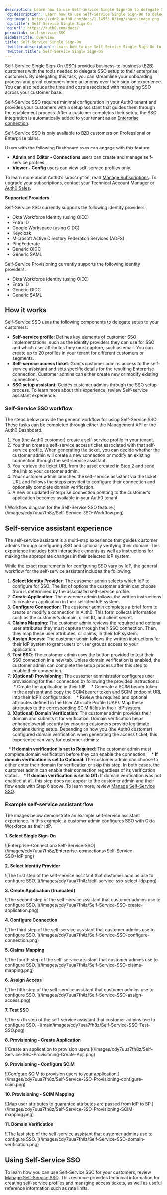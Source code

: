 ```yaml
---
description: Learn how to use Self-Service Single Sign-On to delegate SSO setup to your B2B customers.
'og:description': Learn how to use Self-Service Single Sign-On to delegate SSO setup to your B2B customers.
'og:image': https://cdn2.auth0.com/docs/1.14553.0/img/share-image.png
'og:title': Self-Service Single Sign-On
'og:url': https://auth0.com/docs/
permalink: self-service-SSO
sidebarTitle: Overview
title: Self-Service Single Sign-On
'twitter:description': Learn how to use Self-Service Single Sign-On to delegate SSO setup to your B2B customers.
'twitter:title': Self-Service Single Sign-On
---
```

Self-Service <Tooltip tip="Single Sign-On (SSO): Service that, after a user logs into one applicaton, automatically logs that user in to other applications." cta="View Glossary" href="/glossary?term=Single+Sign-On">Single Sign-On</Tooltip> (SSO) provides business-to-business (B2B) customers with the tools needed to delegate SSO setup to their enterprise customers. By delegating this task, you can streamline your onboarding process and grant customers more autonomy over their sign-on experience. You can also reduce the time and costs associated with managing SSO across your customer base.

Self-Service SSO requires minimal configuration in your Auth0 tenant and provides your customers with a setup assistant that guides them through the enablement process. After a customer completes their setup, the SSO integration is automatically added to your tenant as an [Enterprise connection](/authenticate/enterprise-connections).

<Callout icon="file-lines" color="#0EA5E9" iconType="regular">

Self-Service SSO is only available to B2B customers on Professional or Enterprise plans.

Users with the following Dashboard roles can engage with this feature:

* **Admin** and **Editor - Connections** users can create and manage self-service profiles.
* **Viewer - Config** users can view self-service profiles only.

</Callout>

To learn more about Auth0’s subscription, read [Manage Subscriptions](/docs/troubleshoot/customer-support/manage-subscriptions). To upgrade your subscriptions, contact your Technical Account Manager or [Auth0 Sales](https://auth0.com/get-started?place=header&type=button&text=talk%20to%20sales).

**Supported Providers**

Self-Service SSO currently supports the following <Tooltip tip="Identity Provider (IdP): Service that stores and manages digital identities." cta="View Glossary" href="/glossary?term=identity+providers">identity providers</Tooltip>:

* Okta Workforce Identity (using OIDC)
* Entra ID
* Google Workspace (using OIDC)
* Keycloak
* Microsoft Active Directory Federation Services (ADFS)
* PingFederate
* Generic OIDC
* Generic <Tooltip tip="Security Assertion Markup Language (SAML): Standardized protocol allowing two parties to exchange authentication information without a password." cta="View Glossary" href="/glossary?term=SAML">SAML</Tooltip>

Self-Service Provisioning currently supports the following identity providers:
* Okta Workforce Identity (using OIDC)
* Entra ID
* Generic OIDC
* Generic SAML


## How it works

Self-Service SSO uses the following components to delegate setup to your customers:

* **Self-service profile**: Defines key elements of customer SSO implementations, such as the identity providers they can use for SSO and which user attributes they must capture, such as email. You can create up to 20 profiles in your tenant for different customers or segments.
* **Self-service access ticket**: Grants customer admins access to the self-service assistant and sets specific details for the resulting Enterprise connection. Customer admins can either create new or modify existing connections.
* **SSO setup assistant**: Guides customer admins through the SSO setup process. To learn more about this experience, review Self-service assistant experience.

### Self-Service SSO workflow

The steps below provide the general workflow for using Self-Service SSO. These tasks can be completed through either the <Tooltip tip="Management API: A product to allow customers to perform administrative tasks." cta="View Glossary" href="/glossary?term=Management+API">Management API</Tooltip> or the <Tooltip tip="Management API: A product to allow customers to perform administrative tasks." cta="View Glossary" href="/glossary?term=Auth0+Dashboard">Auth0 Dashboard</Tooltip>.

1. You (the Auth0 customer) create a self-service profile in your tenant.
2. You then create a self-service access ticket associated with that self-service profile. When generating the ticket, you can decide whether the customer admin will create a new connection or modify an existing connection through the self-service assistant.
3. You retrieve the ticket URL from the asset created in Step 2 and send the link to your customer admin.
4. Your customer admin launches the self-service assistant via the ticket URL and follows the steps provided to configure their connection and optionally complete domain verification.
5. A new or updated Enterprise connection pointing to the customer’s application becomes available in your Auth0 tenant.

<Frame>![Workflow diagram for the Self-Service SSO feature.](/images/cdy7uua7fh8z/Self-Service-SSO-Workflow.png)</Frame>

## Self-service assistant experience

The self-service assistant is a multi-step experience that guides customer admins through configuring SSO and optionally verifying their domain. This experience includes both interactive elements as well as instructions for making the appropriate changes in their selected IdP system.

While the exact requirements for configuring SSO vary by IdP, the general workflow for the self-service assistant includes the following:

1. **Select Identity Provider**: The customer admin selects which IdP to configure for SSO. The list of options the customer admin can choose from is determined by the associated self-service profile.
2. **Create Application**: The customer admin follows the written instructions to create an application in their selected IdP system.
3. **Configure Connection**: The customer admin completes a brief form to create or modify a connection in Auth0. This form collects information such as the customer’s domain, client ID, and client secret.
4. **Claims Mapping**: The customer admin reviews the required and optional user attributes they must capture through their SSO connection. Then, they map these user attributes, or claims, in their IdP system.
5. **Assign Access**: The customer admin follows the written instructions for their IdP system to grant users or user groups access to your application.
6. **Test SSO**: The customer admin uses the button provided to test their SSO connection in a new tab. Unless domain verification is enabled, the customer admin can complete the setup process after this step to enable their connection.
7. **(Optional) Provisioning**: The customer administrator configures user provisioning for their connection by following the provided instructions:
   * Create the application in their IdP.
   * Generate a SCIM bearer token in the assistant and copy the SCIM bearer token and SCIM endpoint URL into their IdP’s configuration.
   * Review the required and optional attributes defined in the User Attribute Profile (UAP). Map these attributes to the corresponding SCIM fields in their IdP system.
8. **(Optional) Domain Verification**: The customer admin provides their domain and submits it for verification. Domain verification helps enhance overall security by ensuring customers provide legitimate domains during setup. Depending on how you (the Auth0 customer) configured domain verification when generating the access ticket, this experience can vary for customer admins:

   * **If domain verification is set to Required**: The customer admin must complete domain verification before they can enable the connection.
   * **If domain verification is set to Optional**: The customer admin can choose to either enter their domain for verification or skip this step. In both cases, the customer admin can enable their connection regardless of its verification status.
   * **If domain verification is set to Off:** If domain verification was not enabled at all, this step does not appear to the customer admin and their flow ends with Step 6 above. To learn more, review [Manage Self-Service SSO](/docs/authenticate/enterprise-connections/self-service-SSO/manage-self-service-sso).

### Example self-service assistant flow

The images below demonstrate an example self-service assistant experience. In this example, a customer admin configures SSO with Okta Workforce as their IdP.

**1. Select Single Sign-On**
<Frame>![Enterprise-Connection>Self-Service-SSO](/images/cdy7uua7fh8z/Enterprise-connections>Self-Service-SSO>IdP.png)</Frame>

**2. Select Identity Provider**

<Frame>![The first step of the self-service assistant that customer admins use to configure SSO. ](/images/cdy7uua7fh8z/self-service-sso-select-idp.png)</Frame>

**3. Create Application (truncated)**

<Frame>![The second step of the self-service assistant that customer admins use to configure SSO. ](/images/cdy7uua7fh8z/Self-Service-SSO-create-application.png)</Frame>

**4. Configure Connection**

<Frame>![The third step of the self-service assistant that customer admins use to configure SSO. ](/images/cdy7uua7fh8z/Self-Service-SSO-configure-connection.png)</Frame>

**5. Claims Mapping**

<Frame>![The fourth step of the self-service assistant that customer admins use to configure SSO. ](/images/cdy7uua7fh8z/Self-Service-SSO-claims-mapping.png)</Frame>

**6. Assign Access**

<Frame>![The fifth step of the self-service assistant that customer admins use to configure SSO. ](/images/cdy7uua7fh8z/Self-Service-SSO-assign-access.png)</Frame>

**7. Test SSO**

<Frame>![The sixth step of the self-service assistant that customer admins use to configure SSO. -](main/images/cdy7uua7fh8z/Self-Service-SSO-Test-SSO.png)</Frame>

**8. Provisioning - Create Application**

<Frame>![Create an application to provision users.](/images/cdy7uua7fh8z/Self-Service-SSO-Provisioning-Create-App.png)</Frame>

**9. Provisioning - Configure SCIM**

<Frame>![Confgure SCIM to provision users to your application.](/images/cdy7uua7fh8z/Self-Service-SSO-Provisioning-configure-scim.png)</Frame>

**10. Provisioning - SCIM Mapping**

<Frame>![Map user attributes to guarantee attributes are passed from IdP to SP.](/images/cdy7uua7fh8z/Self-Service-SSO-Provisioning-SCIM-mapping.png)</Frame>

**11. Domain Verification**

<Frame>![The last step of the self-service assistant that customer admins use to configure SSO. ](/images/cdy7uua7fh8z/Self-Service-SSO-domain-verification.png)</Frame>

## Using Self-Service SSO

To learn how you can use Self-Service SSO for your customers, review [Manage Self-Service SSO](/authenticate/enterprise-connections/self-service-SSO/manage-self-service-sso). This resource provides technical information for creating self-service profiles and managing access tickets, as well as useful reference information such as rate limits.